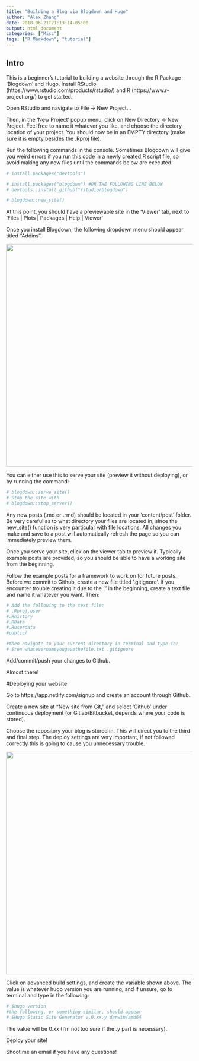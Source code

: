 ```yaml
---
title: "Building a Blog via Blogdown and Hugo"
author: "Alex Zhang"
date: 2018-06-21T21:13:14-05:00
output: html_document
categories: ["Misc"]
tags: ["R Markdown", "tutorial"]
---
```


## Intro

This is a beginner's tutorial to building a website through the R Package 'Blogdown' and Hugo.  Install RStudio (https://www.rstudio.com/products/rstudio/) and R (https://www.r-project.org/) to get started.

Open RStudio and navigate to File -> New Project...

Then, in the 'New Project' popup menu, click on New Directory -> New Project.  Feel free to name it whatever you like, and choose the directory location of your project.  You should now be in an EMPTY directory (make sure it is empty besides the .Rproj file).

Run the following commands in the console.  Sometimes Blogdown will give you weird errors if you run this code in a newly created R script file, so avoid making any new files until the commands below are executed.

```r
# install.packages("devtools")

# install.packages("blogdown") #OR THE FOLLOWING LINE BELOW
# devtools::install_github("rstudio/blogdown")

# blogdown::new_site()
```

At this point, you should have a previewable site in the 'Viewer' tab, next to 'Files | Plots | Packages | Help | Viewer'

Once you install Blogdown, the following dropdown menu should appear titled "Addins". 

<p align="center">
  <img src="/img/portfolio/RStudioAddin.png" width="600" height="600" /> </img>
</p>

You can either use this to serve your site (preview it without deploying), or by running the command: 
```r
# blogdown::serve_site()
# Stop the site with 
# blogdown::stop_server()
```

Any new posts (.md or .rmd) should be located in your 'content/post' folder.  Be very careful as to what directory your files are located in, since the new_site() function is very particular with file locations.  All changes you make and save to a post will automatically refresh the page so you can immediately preview them.

Once you serve your site, click on the viewer tab to preview it.  Typically example posts are provided, so you should be able to have a working site from the beginning.

Follow the example posts for a framework to work on for future posts.  Before we commit to Github, create a new file titled '.gitignore'.  If you encounter trouble creating it due to the '.' in the beginning, create a text file and name it whatever you want.  Then:

```r
# Add the following to the text file:
# .Rproj.user
#.Rhistory
#.RData
#.Ruserdata
#public/

#then navigate to your current directory in terminal and type in:
# $ren whatevernameyougavethefile.txt .gitignore
```

Add/commit/push your changes to Github.

Almost there!

#Deploying your website

Go to https://app.netlify.com/signup and create an account through Github.  

Create a new site at "New site from Git," and select 'Github' under continuous deployment (or Gitlab/Bitbucket, depends where your code is stored). 

Choose the repository your blog is stored in.  This will direct you to the third and final step.  The deploy settings are very important, if not followed correctly this is going to cause you unnecessary trouble.  

<p align="center">
  <img src="/img/portfolio/NetlifyBuildSettings.png" width="600" height="600" /> </img>
</p>

Click on advanced build settings, and create the variable shown above.  The value is whatever hugo version you are running, and if unsure, go to terminal and type in the following: 

```r
# $hugo version
#the following, or something similar, should appear
# $Hugo Static Site Generator v.0.xx.y darwin/amd64
```

The value will be 0.xx (I'm not too sure if the .y part is necessary).

Deploy your site!

Shoot me an email if you have any questions!
